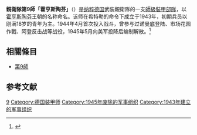 {{noteTA
|G1=Military
|G2=地名
}}
{{Infobox Military Unit
|unit_name=親衛隊第9師
|image=[[Image:9th_SS_Division_Logo.svg|125px]]
|caption=親衛隊第9師徽章
|dates=1943年2月 - 1945年5月
|country={{flagicon|Nazi Germany}} [[纳粹德国|纳粹德国]]
|allegiance=[[阿道夫·希特勒|阿道夫·希特勒]]
|branch=[[Image:Flag_Schutzstaffel.svg|23px]] [[武裝親衛隊|武裝親衛隊]]
|type=[[装甲师|装甲师]]
|role=
|size= [[師_(軍隊)|师]]
|command_structure=
|garrison=
|garrison_label=
|nickname=
|patron=
|motto=
|colors=
|colors_label=
|march=
|mascot=
|equipment=
|equipment_label=
|battles=[[法萊茲包圍戰|法萊茲包圍戰]]<br>[[市场花园行动|市场花园行动]]<br>[[巴拉頓湖戰役|巴拉頓湖戰役]]<br>[[阿登反击战|阿登反击战]]
|anniversaries=
|decorations=
|battle_honours=
<!-- Commanders -->
|commander1=
|commander1_label=
|commander2=
|commander2_label=
|commander3=
|commander3_label=
|notable_commanders=[[威廉·比特里希|威廉·比特里希]]<br>[[西尔维斯特·施塔德勒|西尔维斯特·施塔德勒]]
<!-- Insignia -->
|identification_symbol=<!-- 檔案不存在 [[Image:HSTFNCuff.jpg|thumb]] ，可從英文維基百科取得 -->
|identification_symbol_label=
|identification_symbol_2=
|identification_symbol_2_label=
|identification_symbol_3=
|identification_symbol_3_label=
}}

'''親衛隊第9師「霍亨斯陶芬」'''（{{lang-de|9. SS-Panzer-Division „Hohenstaufen“}}）是[[纳粹德国|纳粹德国]]武裝親衛隊的一支[[師_(軍隊)|師級]][[裝甲部隊|裝甲部隊]]，以[[霍亨斯陶芬|霍亨斯陶芬]]王朝的名称命名。该师在希特勒的命令下成立于1943年，初期兵员以刚满18岁的青年为主。1944年4月首次投入战斗，曾参与过诺曼底登陆、市场花园作戰、阿登反击战等战役，1945年5月向美军投降后编制解散。<ref>{{Cite web |url=http://www.sspanzer.net/ss_ace/9ss/9ss.htm |title=党卫军第9装甲师——霍亨施道芬师 |access-date=2010-12-25 |archive-date=2016-03-04 |archive-url=https://web.archive.org/web/20160304124113/http://www.sspanzer.net/ss_ace/9ss/9ss.htm |dead-url=no }}</ref>

==相關條目==
*[[第9師|第9師]]

==参考文献==
<div class="references-small">
<references></references>
</div>
{{SS_Divisions}}

{{Authority control}}
[[Category:武裝親衛隊的師級單位|9]]
[[Category:德国装甲师|Category:德国装甲师]]
[[Category:1945年废除的军事组织|Category:1945年废除的军事组织]]
[[Category:1943年建立的军事组织|Category:1943年建立的军事组织]]